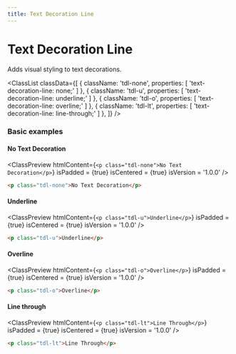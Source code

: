 ```yaml
---
title: Text Decoration Line
---
```



# Text Decoration Line

Adds visual styling to text decorations.

<ClassList
  classData={[
    {
      className: 'tdl-none',
      properties: [
        'text-decoration-line: none;'
      ]
    },
    {
      className: 'tdl-u',
      properties: [
        'text-decoration-line: underline;'
      ]
    },
    {
      className: 'tdl-o',
      properties: [
        'text-decoration-line: overline;'
      ]
    },
    {
      className: 'tdl-lt',
      properties: [
        'text-decoration-line: line-through;'
      ]
    },
  ]}
/>

### Basic examples

#### No Text Decoration

<ClassPreview
  htmlContent={`
    <p class="tdl-none">No Text Decoration</p>
  `}
  isPadded = {true}
  isCentered = {true}
  isVersion = '1.0.0'
/>

```html
<p class="tdl-none">No Text Decoration</p>
```

#### Underline

<ClassPreview
  htmlContent={`
    <p class="tdl-u">Underline</p>
  `}
  isPadded = {true}
  isCentered = {true}
  isVersion = '1.0.0'
/>

```html
<p class="tdl-u">Underline</p>
```

#### Overline

<ClassPreview
  htmlContent={`
    <p class="tdl-o">Overline</p>
  `}
  isPadded = {true}
  isCentered = {true}
  isVersion = '1.0.0'
/>

```html
<p class="tdl-o">Overline</p>
```

#### Line through

<ClassPreview
  htmlContent={`
    <p class="tdl-lt">Line Through</p>
  `}
  isPadded = {true}
  isCentered = {true}
  isVersion = '1.0.0'
/>

```html
<p class="tdl-lt">Line Through</p>
```